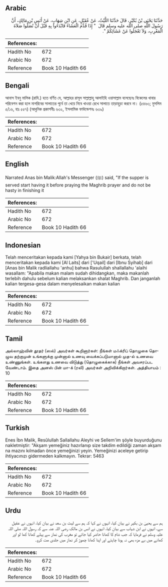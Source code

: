 ## Arabic


<div dir="rtl" lang="ar" style={{fontSize:'larger',backgroundColor:'#f8f9fa',padding:20}}>
حَدَّثَنَا يَحْيَى بْنُ بُكَيْرٍ، قَالَ حَدَّثَنَا اللَّيْثُ، عَنْ عُقَيْلٍ، عَنِ ابْنِ شِهَابٍ، عَنْ أَنَسِ بْنِ مَالِكٍ، أَنَّ رَسُولَ اللَّهِ صلى الله عليه وسلم قَالَ ‏ "‏ إِذَا قُدِّمَ الْعَشَاءُ فَابْدَءُوا بِهِ قَبْلَ أَنْ تُصَلُّوا صَلاَةَ الْمَغْرِبِ، وَلاَ تَعْجَلُوا عَنْ عَشَائِكُمْ ‏"‏‏.‏
</div>
<div style={{backgroundColor:'#f8f9fa',padding:20, marginBottom: 10}}><table> <thead> <tr> <th>References:</th> <th></th> </tr> </thead> <tbody><tr><td>Hadith No</td><td>672</td></tr><tr><td>Arabic No</td><td>672</td></tr><tr><td>Reference</td><td>Book 10 Hadith 66</td></tr></tbody></table></div>

## Bengali


<div dir="ltr" lang="bn" style={{fontSize:'larger',backgroundColor:'#f8f9fa',padding:20}}>
আনাস ইবনু মালিক (রাযি.) হতে বর্ণিত যে, আল্লাহর রাসূল সাল্লাল্লাহু আলাইহি ওয়াসাল্লাম বলেছেনঃ বিকেলের খাবার পরিবেশন করা হলে মাগরিবের সালাতের পূর্বে তা খেয়ে নিবে খাওয়া রেখে সালাতে তাড়াহুড়া করবে না। (৫৪৬৩; মুসলিম ৫/১৬, হাঃ ৫৫৭) (আধুনিক প্রকাশনীঃ ৬৩২, ইসলামিক ফাউন্ডেশনঃ ৬৩৯)
</div>
<div style={{backgroundColor:'#f8f9fa',padding:20, marginBottom: 10}}><table> <thead> <tr> <th>References:</th> <th></th> </tr> </thead> <tbody><tr><td>Hadith No</td><td>672</td></tr><tr><td>Arabic No</td><td>672</td></tr><tr><td>Reference</td><td>Book 10 Hadith 66</td></tr></tbody></table></div>

## English


<div dir="ltr" lang="en" style={{fontSize:'larger',backgroundColor:'#f8f9fa',padding:20}}>
Narrated Anas bin Malik:Allah's Messenger (ﷺ) said, "If the supper is served start having it before praying the Maghrib prayer and do not be hasty in finishing it
</div>
<div style={{backgroundColor:'#f8f9fa',padding:20, marginBottom: 10}}><table> <thead> <tr> <th>References:</th> <th></th> </tr> </thead> <tbody><tr><td>Hadith No</td><td>672</td></tr><tr><td>Arabic No</td><td>672</td></tr><tr><td>Reference</td><td>Book 10 Hadith 66</td></tr></tbody></table></div>

## Indonesian


<div dir="ltr" lang="id" style={{fontSize:'larger',backgroundColor:'#f8f9fa',padding:20}}>
Telah menceritakan kepada kami [Yahya bin Bukair] berkata, telah menceritakan kepada kami [Al Laits] dari ['Uqail] dari [Ibnu Syihab] dari [Anas bin Malik radliallahu 'anhu] bahwa Rasulullah shallallahu 'alaihi wasallam: "Apabila makan malam sudah dihidangkan, maka makanlah terlebih dahulu sebelum kalian melaksankan shalat Maghrib. Dan janganlah kalian tergesa-gesa dalam menyelesaikan makan kalian
</div>
<div style={{backgroundColor:'#f8f9fa',padding:20, marginBottom: 10}}><table> <thead> <tr> <th>References:</th> <th></th> </tr> </thead> <tbody><tr><td>Hadith No</td><td>672</td></tr><tr><td>Arabic No</td><td>672</td></tr><tr><td>Reference</td><td>Book 10 Hadith 66</td></tr></tbody></table></div>

## Tamil


<div dir="ltr" lang="ta" style={{fontSize:'larger',backgroundColor:'#f8f9fa',padding:20}}>
அல்லாஹ்வின் தூதர் (ஸல்) அவர்கள் கூறினார்கள்: நீங்கள் மஃக்ரிப் தொழுகை தொழுவ தற்குமுன் உங்களுக்கு முன்னால் உணவு வைக்கப்படுமானால் முத-ல் உணவை உண்ணுங்கள். உங்களது உணவை விடுத்து (தொழுகைக்காக) நீங்கள் அவசரப்பட வேண்டாம். இதை அனஸ் பின் மா-க் (ரலி) அவர்கள் அறிவிக்கிறார்கள். அத்தியாயம் : 10
</div>
<div style={{backgroundColor:'#f8f9fa',padding:20, marginBottom: 10}}><table> <thead> <tr> <th>References:</th> <th></th> </tr> </thead> <tbody><tr><td>Hadith No</td><td>672</td></tr><tr><td>Arabic No</td><td>672</td></tr><tr><td>Reference</td><td>Book 10 Hadith 66</td></tr></tbody></table></div>

## Turkish


<div dir="ltr" lang="tr" style={{fontSize:'larger',backgroundColor:'#f8f9fa',padding:20}}>
Enes İbn Malik, Resûlullah Sallallahu Aleyhi ve Sellem'im şöyle buyurduğunu nakletmiştir: "Akşam yemeğiniz hazırlanıp size takdim edildiği zaman akşam na mazını kılmadan önce yemeğinizi yeyin. Yemeğinizi aceleye getirip ihtiyacınızı gidermeden kalkmayın. Tekrar: 5463
</div>
<div style={{backgroundColor:'#f8f9fa',padding:20, marginBottom: 10}}><table> <thead> <tr> <th>References:</th> <th></th> </tr> </thead> <tbody><tr><td>Hadith No</td><td>672</td></tr><tr><td>Arabic No</td><td>672</td></tr><tr><td>Reference</td><td>Book 10 Hadith 66</td></tr></tbody></table></div>

## Urdu


<div dir="rtl" lang="ur" style={{fontSize:'larger',backgroundColor:'#f8f9fa',padding:20}}>
ہم سے یحییٰ بن بکیر نے بیان کیا، انہوں نے کہا کہ ہم سے لیث بن سعد نے بیان کیا، انہوں نے عقیل سے، انہوں نے ابن شہاب سے بیان کیا، انہوں نے انس بن مالک رضی اللہ عنہ سے کہ رسول اللہ صلی اللہ علیہ وسلم نے فرمایا کہ جب شام کا کھانا حاضر کیا جائے تو مغرب کی نماز سے پہلے کھانا کھا لو اور کھانے میں بے مزہ بھی نہ ہونا چاہئے اور اپنا کھانا چھوڑ کر نماز میں جلدی مت کرو۔
</div>
<div style={{backgroundColor:'#f8f9fa',padding:20, marginBottom: 10}}><table> <thead> <tr> <th>References:</th> <th></th> </tr> </thead> <tbody><tr><td>Hadith No</td><td>672</td></tr><tr><td>Arabic No</td><td>672</td></tr><tr><td>Reference</td><td>Book 10 Hadith 66</td></tr></tbody></table></div>